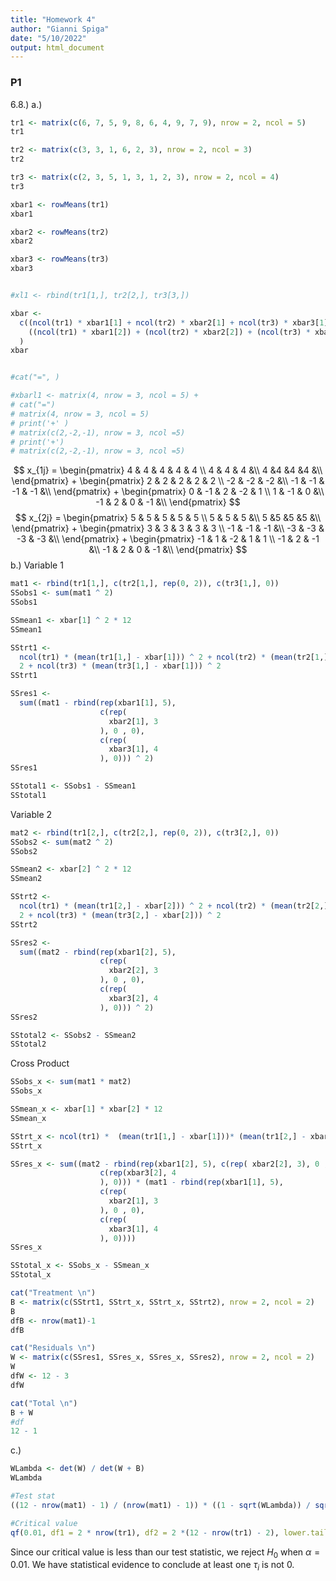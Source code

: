 ```yaml
---
title: "Homework 4"
author: "Gianni Spiga"
date: "5/10/2022"
output: html_document
---
```


### P1 
6.8.)
a.)
```r
tr1 <- matrix(c(6, 7, 5, 9, 8, 6, 4, 9, 7, 9), nrow = 2, ncol = 5)
tr1

tr2 <- matrix(c(3, 3, 1, 6, 2, 3), nrow = 2, ncol = 3)
tr2

tr3 <- matrix(c(2, 3, 5, 1, 3, 1, 2, 3), nrow = 2, ncol = 4)
tr3

xbar1 <- rowMeans(tr1)
xbar1

xbar2 <- rowMeans(tr2)
xbar2

xbar3 <- rowMeans(tr3)
xbar3


#xl1 <- rbind(tr1[1,], tr2[2,], tr3[3,])

xbar <-
  c((ncol(tr1) * xbar1[1] + ncol(tr2) * xbar2[1] + ncol(tr3) * xbar3[1]) / (ncol(tr1) + ncol(tr2) + ncol(tr3)),
    ((ncol(tr1) * xbar1[2]) + (ncol(tr2) * xbar2[2]) + (ncol(tr3) * xbar3[2])) / (ncol(tr1) + ncol(tr2) + ncol(tr3))
  )
xbar


#cat("=", )

#xbarl1 <- matrix(4, nrow = 3, ncol = 5) +
# cat("=") 
# matrix(4, nrow = 3, ncol = 5)
# print('+' )
# matrix(c(2,-2,-1), nrow = 3, ncol =5)
# print('+')
# matrix(c(2,-2,-1), nrow = 3, ncol =5)
```
$$
x_{1j} = \begin{pmatrix}
4 & 4 & 4 & 4 & 4 \\
4 & 4 & 4 &\\
4 &4 &4 &4 &\\
\end{pmatrix} + \begin{pmatrix}
2 & 2 & 2 & 2 & 2 \\
-2 & -2 & -2 &\\
-1 & -1 & -1 & -1 &\\
\end{pmatrix} + \begin{pmatrix}
0 & -1 & 2 & -2 & 1 \\
1 & -1 & 0 &\\
-1 & 2 & 0 & -1 &\\
\end{pmatrix}
$$
$$
x_{2j} = \begin{pmatrix}
5 & 5 & 5 & 5 & 5 \\
5 & 5 & 5 &\\
5 &5 &5 &5 &\\
\end{pmatrix} + \begin{pmatrix}
3 & 3 & 3 & 3 & 3 \\
-1 & -1 & -1 &\\
-3 & -3 & -3 & -3 &\\
\end{pmatrix} + \begin{pmatrix}
-1 & 1 & -2 & 1 & 1 \\
-1 & 2 & -1 &\\
-1 & 2 & 0 & -1 &\\
\end{pmatrix}
$$
b.)
Variable 1
```r
mat1 <- rbind(tr1[1,], c(tr2[1,], rep(0, 2)), c(tr3[1,], 0))
SSobs1 <- sum(mat1 ^ 2)
SSobs1

SSmean1 <- xbar[1] ^ 2 * 12
SSmean1

SStrt1 <-
  ncol(tr1) * (mean(tr1[1,] - xbar[1])) ^ 2 + ncol(tr2) * (mean(tr2[1,] - xbar[1])) ^
  2 + ncol(tr3) * (mean(tr3[1,] - xbar[1])) ^ 2
SStrt1

SSres1 <-
  sum((mat1 - rbind(rep(xbar1[1], 5),
                    c(rep(
                      xbar2[1], 3
                    ), 0 , 0),
                    c(rep(
                      xbar3[1], 4
                    ), 0))) ^ 2)
SSres1

SStotal1 <- SSobs1 - SSmean1
SStotal1
```
Variable 2 
```r
mat2 <- rbind(tr1[2,], c(tr2[2,], rep(0, 2)), c(tr3[2,], 0))
SSobs2 <- sum(mat2 ^ 2)
SSobs2

SSmean2 <- xbar[2] ^ 2 * 12
SSmean2

SStrt2 <-
  ncol(tr1) * (mean(tr1[2,] - xbar[2])) ^ 2 + ncol(tr2) * (mean(tr2[2,] - xbar[2])) ^
  2 + ncol(tr3) * (mean(tr3[2,] - xbar[2])) ^ 2
SStrt2

SSres2 <-
  sum((mat2 - rbind(rep(xbar1[2], 5),
                    c(rep(
                      xbar2[2], 3
                    ), 0 , 0),
                    c(rep(
                      xbar3[2], 4
                    ), 0))) ^ 2)
SSres2

SStotal2 <- SSobs2 - SSmean2
SStotal2
```

Cross Product 
```r
SSobs_x <- sum(mat1 * mat2)
SSobs_x

SSmean_x <- xbar[1] * xbar[2] * 12
SSmean_x

SStrt_x <- ncol(tr1) *  (mean(tr1[1,] - xbar[1]))* (mean(tr1[2,] - xbar[2])) + ncol(tr2) * (mean(tr2[1,] - xbar[1])) * (mean(tr2[2,] - xbar[2])) + ncol(tr3) * (mean(tr3[1,] - xbar[1]))* (mean(tr3[2,] - xbar[2]))
SStrt_x

SSres_x <- sum((mat2 - rbind(rep(xbar1[2], 5), c(rep( xbar2[2], 3), 0 , 0),
                    c(rep(xbar3[2], 4
                    ), 0))) * (mat1 - rbind(rep(xbar1[1], 5),
                    c(rep(
                      xbar2[1], 3
                    ), 0 , 0),
                    c(rep(
                      xbar3[1], 4
                    ), 0))))
SSres_x

SStotal_x <- SSobs_x - SSmean_x
SStotal_x
```

```r
cat("Treatment \n")
B <- matrix(c(SStrt1, SStrt_x, SStrt_x, SStrt2), nrow = 2, ncol = 2)
B
dfB <- nrow(mat1)-1
dfB

cat("Residuals \n")
W <- matrix(c(SSres1, SSres_x, SSres_x, SSres2), nrow = 2, ncol = 2)
W
dfW <- 12 - 3
dfW

cat("Total \n")
B + W
#df
12 - 1

```

c.)
```r
WLambda <- det(W) / det(W + B)
WLambda

#Test stat
((12 - nrow(mat1) - 1) / (nrow(mat1) - 1)) * ((1 - sqrt(WLambda)) / sqrt(WLambda))

#Critical value
qf(0.01, df1 = 2 * nrow(tr1), df2 = 2 *(12 - nrow(tr1) - 2), lower.tail = FALSE)
```

Since our critical value is less than our test statistic, we reject $H_0$ when $\alpha = 0.01$. We have statistical evidence to conclude at least one $\tau_i$ is not 0. 

